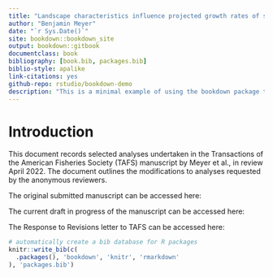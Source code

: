 ```yaml
--- 
title: "Landscape characteristics influence projected growth rates of stream-resident juvenile salmon in the face of climate change in the Kenai River watershed, southcentral Alaska"
author: "Benjamin Meyer"
date: "`r Sys.Date()`"
site: bookdown::bookdown_site
output: bookdown::gitbook
documentclass: book
bibliography: [book.bib, packages.bib]
biblio-style: apalike
link-citations: yes
github-repo: rstudio/bookdown-demo
description: "This is a minimal example of using the bookdown package to write a book. The output format for this example is bookdown::gitbook."
---
```


# Introduction

This document records selected analyses undertaken in the Transactions of the American Fisheries Society (TAFS) manuscript by Meyer et al., in review April 2022. The document outlines the modifications to analyses requested by the anonymous reviewers.

The original submitted manuscript can be accessed here:

The current draft in progress of the manuscript can be accessed here: 

The Response to Revisions letter to TAFS can be accessed here: 


```r
# automatically create a bib database for R packages
knitr::write_bib(c(
  .packages(), 'bookdown', 'knitr', 'rmarkdown'
), 'packages.bib')
```
